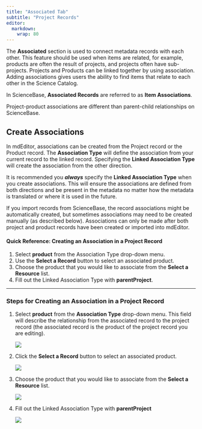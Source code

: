 ```yaml
---
title: "Associated Tab"
subtitle: "Project Records"
editor: 
  markdown: 
    wrap: 80
---
```


The **Associated** section is used to connect metadata records with each other.
This feature should be used when items are related, for example, products are
often the result of projects, and projects often have sub-projects. Projects and
Products can be linked together by using association. Adding associations gives
users the ability to find items that relate to each other in the Science
Catalog.

:::{.callout-note icon=false} 
In ScienceBase, **Associated Records** are referred to as **Item Associations**.
:::

:::{.callout-note icon=false title="Reminder"} 
Project-product associations are different than parent-child
relationships on ScienceBase.
:::

## Create Associations

In mdEditor, associations can be created from the Project record or the Product
record. The **Association Type** will define the association from your current
record to the linked record. Specifying the **Linked Association Type** will
create the association from the other direction.

:::{.callout-note icon=false title="Important"} 
It is recommended you ***always*** specify the
**Linked Association Type** when you create associations. This will ensure the
associations are defined from both directions and be present in the metadata no
matter how the metadata is translated or where it is used in the future. 
:::

If you import records from ScienceBase, the record associations might be
automatically created, but sometimes associations may need to be created
manually (as described below). Associations can only be made after both project
and product records have been created or imported into mdEditor.

#### Quick Reference: Creating an Association in a Project Record     
1. Select **product** from the Association Type drop-down menu.       
2. Use the **Select a Record** button to select an associated product.
3. Choose the product that you would like to associate from the **Select a Resource** list.  
4. Fill out the Linked Association Type with **parentProject**.

---
    
### Steps for Creating an Association in a Project Record

1.  Select **product** from the **Association Type** drop-down menu. This field 
    will describe the relationship from the associated record to the project 
    record (the associated record is the product of the project record you 
    are editing).
    
    ![](../../assets/product_association_lcc.png)

2.  Click the **Select a Record** button to select an associated product.

    ![](../../assets/select_a_record_button.png){fig-align="center"}

3.  Choose the product that you would like to associate from the
    **Select a Resource** list.

    ![](../../assets/select_a_resource_product_window.png)

4.  Fill out the Linked Association Type with **parentProject**

    ![](../../assets/project_association_linked_record.png)
